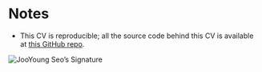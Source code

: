 # Notes

* This CV is reproducible; all the source code behind this CV is available at [this GitHub repo](https://github.com/jooyoungseo/jy_CV){target="_blank"}.

![JooYoung Seo's Signature](data/signature.png)\
